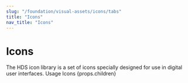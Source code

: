 ```yaml
---
slug: "/foundation/visual-assets/icons/tabs"
title: "Icons"
nav_title: "Icons"
---
```



# Icons

<LeadParagraph>
  The HDS icon library is a set of icons specially designed for use in digital user interfaces.
</LeadParagraph>

<PageTabs pageContext={props.pageContext}>
  <PageTabs.TabList>
    <PageTabs.Tab href="/">Usage</PageTabs.Tab>
    <PageTabs.Tab href="/list">Icons</PageTabs.Tab>
  </PageTabs.TabList>
  <PageTabs.TabPanel>{props.children}</PageTabs.TabPanel>
</PageTabs>

